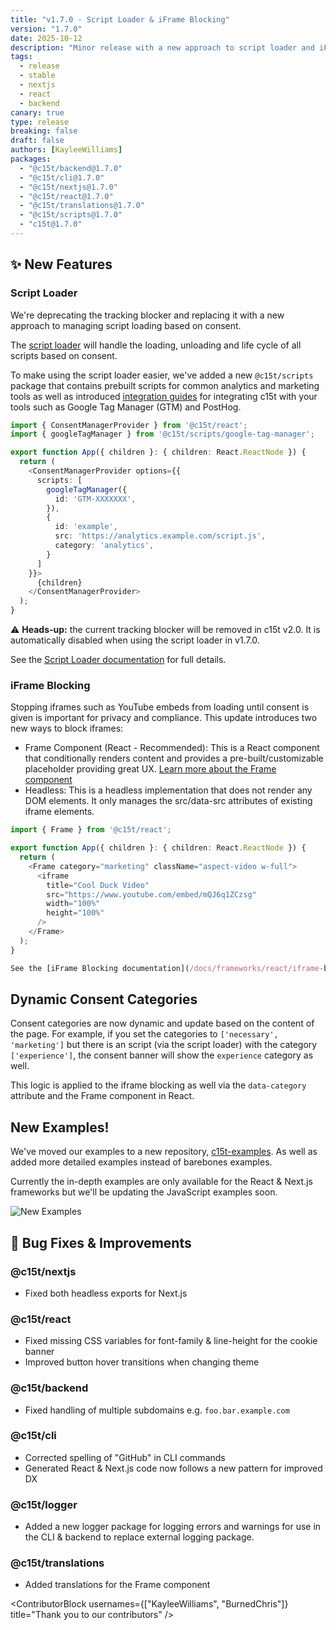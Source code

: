 ```yaml
---
title: "v1.7.0 - Script Loader & iFrame Blocking"
version: "1.7.0"
date: 2025-10-12
description: "Minor release with a new approach to script loader and iFrame blocking."
tags:
  - release
  - stable
  - nextjs
  - react
  - backend
canary: true
type: release
breaking: false
draft: false
authors: [KayleeWilliams]
packages:
  - "@c15t/backend@1.7.0"
  - "@c15t/cli@1.7.0"
  - "@c15t/nextjs@1.7.0"
  - "@c15t/react@1.7.0"
  - "@c15t/translations@1.7.0"
  - "@c15t/scripts@1.7.0"
  - "c15t@1.7.0"
---
```


## ✨ New Features

### Script Loader

We're deprecating the tracking blocker and replacing it with a new approach to managing script loading based on consent.

The [script loader](/docs/frameworks/javascript/script-loader) will handle the loading, unloading and life cycle of all scripts based on consent. 

To make using the script loader easier, we've added a new `@c15t/scripts` package that contains prebuilt scripts for common analytics and marketing tools as well as introduced [integration guides](/docs/integrations) for integrating c15t with your tools such as Google Tag Manager (GTM) and PostHog.

```ts
import { ConsentManagerProvider } from '@c15t/react';
import { googleTagManager } from '@c15t/scripts/google-tag-manager';

export function App({ children }: { children: React.ReactNode }) {
  return (
    <ConsentManagerProvider options={{
      scripts: [
        googleTagManager({
          id: 'GTM-XXXXXXX',
        }),
        {
          id: 'example',
          src: 'https://analytics.example.com/script.js',
          category: 'analytics',
        }
      ]
    }}>
      {children}
    </ConsentManagerProvider>
  );
}
```

⚠️ **Heads-up:** the current tracking blocker will be removed in c15t v2.0. It is automatically disabled when using the script loader in v1.7.0.

See the [Script Loader documentation](/docs/frameworks/react/script-loader) for full details.

### iFrame Blocking

Stopping iframes such as YouTube embeds from loading until consent is given is important for privacy and compliance. This update introduces two new ways to block iframes:

- Frame Component (React - Recommended): This is a React component that conditionally renders content and provides a pre-built/customizable placeholder providing great UX. [Learn more about the Frame component](/docs/frameworks/react/components/frame)
- Headless: This is a headless implementation that does not render any DOM elements. It only manages the src/data-src attributes of existing iframe elements.

```ts
import { Frame } from '@c15t/react';

export function App({ children }: { children: React.ReactNode }) {
  return (
    <Frame category="marketing" className="aspect-video w-full">
      <iframe
        title="Cool Duck Video"
        src="https://www.youtube.com/embed/mQJ6q1ZCzsg"
        width="100%"
        height="100%"
      />
    </Frame>
  );
}

See the [iFrame Blocking documentation](/docs/frameworks/react/iframe-blocking) for full details.
```

## Dynamic Consent Categories

Consent categories are now dynamic and update based on the content of the page. For example, if you set the categories to `['necessary', 'marketing']` but there is an script (via the script loader) with the category `['experience']`, the consent banner will show the `experience` category as well.

This logic is applied to the iframe blocking as well via the `data-category` attribute and the Frame component in React.

## New Examples!

We've moved our examples to a new repository, [c15t-examples](https://github.com/c15t/c15t-examples). As well as added more detailed examples instead of barebones examples.

Currently the in-depth examples are only available for the React & Next.js frameworks but we'll be updating the JavaScript examples soon.

![New Examples](https://qawfa2yzgrix7k7v.public.blob.vercel-storage.com/changelogs/1.7.0-New-Examples.png)

## 🐛 Bug Fixes & Improvements

### **@c15t/nextjs**

* Fixed both headless exports for Next.js

### **@c15t/react**

* Fixed missing CSS variables for font-family & line-height for the cookie banner
* Improved button hover transitions when changing theme

### **@c15t/backend**

* Fixed handling of multiple subdomains e.g. `foo.bar.example.com`

### **@c15t/cli**

* Corrected spelling of "GitHub" in CLI commands
* Generated React & Next.js code now follows a new pattern for improved DX

### **@c15t/logger**

* Added a new logger package for logging errors and warnings for use in the CLI & backend to replace external logging package.

### **@c15t/translations**

* Added translations for the Frame component

<ContributorBlock usernames={["KayleeWilliams", "BurnedChris"]} title="Thank you to our contributors" />
